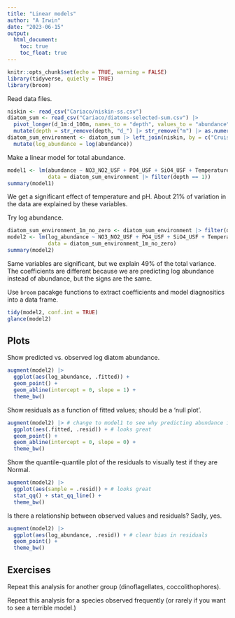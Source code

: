 ```yaml
---
title: "Linear models"
author: "A Irwin"
date: "2023-06-15"
output:
  html_document:
    toc: true
    toc_float: true
---
```


```r
knitr::opts_chunk$set(echo = TRUE, warning = FALSE)
library(tidyverse, quietly = TRUE)
library(broom)
```

Read data files.

```r
niskin <- read_csv("Cariaco/niskin-ss.csv")
diatom_sum <- read_csv("Cariaco/diatoms-selected-sum.csv") |>
  pivot_longer(d_1m:d_100m, names_to = "depth", values_to = "abundance") |>
  mutate(depth = str_remove(depth, "d_") |> str_remove("m") |> as.numeric() )
diatom_sum_environment <- diatom_sum |> left_join(niskin, by = c("Cruise_ID_2" = "Cruise_ID", "depth")) |>
  mutate(log_abundance = log(abundance))
```

Make a linear model for total abundance.

```r
model1 <- lm(abundance ~ NO3_NO2_USF + PO4_USF + SiO4_USF + Temperature + Salinity_bottles + pH, 
             data = diatom_sum_environment |> filter(depth == 1))
summary(model1)
```

We get a significant effect of temperature and pH. About 21% of variation in the data are explained by these variables.

Try log abundance.

```r
diatom_sum_environment_1m_no_zero <- diatom_sum_environment |> filter(depth == 1, abundance > 0)
model2 <- lm(log_abundance ~ NO3_NO2_USF + PO4_USF + SiO4_USF + Temperature + Salinity_bottles + pH, 
             data = diatom_sum_environment_1m_no_zero)
summary(model2)

```

Same variables are significant, but we explain 49% of the total variance. The coefficients are different because we are predicting log abundance instead of abundance, but the signs are the same.

Use `broom` pacakge functions to extract coefficients and model diagnositics into a data frame.

```r
tidy(model2, conf.int = TRUE)
glance(model2)
```

## Plots

Show predicted vs. observed log diatom abundance.

```r
augment(model2) |>
  ggplot(aes(log_abundance, .fitted)) +
  geom_point() +
  geom_abline(intercept = 0, slope = 1) + 
  theme_bw()
```

Show residuals as a function of fitted values; should be a 'null plot'.

```r
augment(model2) |> # change to model1 to see why predicting abundance is a bad idea
  ggplot(aes(.fitted, .resid)) + # looks great
  geom_point() +
  geom_abline(intercept = 0, slope = 0) + 
  theme_bw()
```

Show the quantile-quantile plot of the residuals to visually test if they are Normal.

```r
augment(model2) |>
  ggplot(aes(sample = .resid)) + # looks great
  stat_qq() + stat_qq_line() + 
  theme_bw()
```
Is there a relationship between observed values and residuals? Sadly, yes.

```r
augment(model2) |>
  ggplot(aes(log_abundance, .resid)) + # clear bias in residuals
  geom_point() + 
  theme_bw()
```


## Exercises

Repeat this analysis for another group (dinoflagellates, coccolithophores).

Repeat this analysis for a species observed frequently (or rarely if you want to see a terrible model.)

